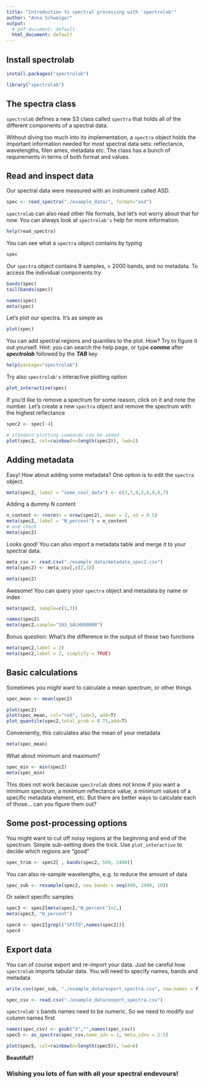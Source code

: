 ```yaml
---
title: "Introduction to spectral processing with 'spectrolab'"
author: "Anna Schweiger"
output:
  # pdf_document: default
  html_document: default
---
```


## Install spectrolab

```r
install.packages("spectrolab")
```

```r
library("spectrolab")
```

## The spectra class

`spectrolab` defines a new S3 class called `spectra` that holds all of the different components of a spectral data.

Without diving too much into its implementation, a `spectra` object holds the important information needed for most spectral data sets: reflectance, wavelengths, filen ames, metadata etc. The class has a bunch of requirements in terms of both format and values. 

## Read and inspect data
Our spectral data were measured with an instrument called ASD.
```r
spec <- read_spectra("./example_data/", format="asd")

```

`spectrolab` can also read other file formats, but let's not worry about that for now. You can always look at `spectrolab's` help for more information. 

```r
help(read_spectra)
```

You can see what a `spectra` object contains by typing

```r
spec
```
Our `spectra` object contains 9 samples, > 2000 bands, and no metadata. To access the individual components try

```r
bands(spec)
tail(bands(spec))

names(spec)
meta(spec)
```

Let's plot our spectra. It's as simple as

```r
plot(spec)
```

You can add spectral regions and quantiles to the plot. How? Try to figure it out yourself. Hint: you can search the help page, or type _**comma**_ after _**spectrolab**_ followed by the  _**TAB**_ key

```r
help(package="spectrolab")
```

Try also `spectrolab's` interactive plotting option

```r
plot_interactive(spec)

```
If you'd like to remove a spectrum for some reason, click on it and note the number.  Let's create a new `spectra` object and remove the spectrum with the highest reflectance

```r
spec2 <- spec[-4]

# standard plotting commands can be added
plot(spec2, col=rainbow(n=length(spec2)), lwd=2)
```

## Adding metadata 

Easy! How about adding some metadata?  One option is to edit the `spectra` object.
```r
meta(spec2, label = "some_cool_data") <- c(3,7,4,2,6,9,8,7)
```
Adding a dummy N content
```r
n_content <- rnorm(n = nrow(spec2), mean = 2, sd = 0.5)
meta(spec2, label = "N_percent") = n_content
# and check 
meta(spec2)
```
Looks good! You can also import a metadata table and merge it to your spectral data. 

```r
meta_csv <- read.csv("./example_data/metadata_spec2.csv")
meta(spec2) <- meta_csv[,c(2,3)]

meta(spec2)
```
Awesome! You can query your `spectra` object and metadata by name or index
```r
meta(spec2, sample=c(1,3))

names(spec2)
meta(spec2,sample="103_SALHU00000")
```
Bonus question: What's the difference in the output of these two functions
```r
meta(spec2,label = 2)
meta(spec2,label = 2, simplify = TRUE)
```

## Basic calculations
Sometimes you might want to calculate a mean spectrum, or other things

```r
spec_mean <- mean(spec2)

plot(spec2)
plot(spec_mean, col="red", lwd=3, add=T)
plot_quantile(spec2,total_prob = 0.75,add=T) 
```
Conveniently, this calculates also the mean of your metadata
```r
meta(spec_mean)
```
What about minimum and maximum?
```r
spec_min <- min(spec2) 
meta(spec_min)
```
This does not work because `spectrolab` does not know if you want a minimum spectrum, a minimum reflectance value, a minimum values of a specific metadata element, etc.  But there are better ways to calculate each of those... can you figure them out?

## Some post-processing options
You might want to cut off noisy regions at the beginning and end of the spectrum. Simple sub-setting does the trick. Use `plot_interactive` to decide which regions are "good"

```r
spec_trim <- spec2[ , bands(spec2, 500, 2400)]
```
You can also re-sample wavelengths, e.g. to reduce the amount of data
```r
spec_sub <- resample(spec2, new_bands = seq(400, 2400, 10))
```
Or select specific samples
```r
spec3 <- spec2[meta(spec2,"N_percent")>2,]
meta(spec3, "N_percent")

spec4 <- spec2[grepl("SPITO",names(spec2))]
spec4
```

## Export data
You can of course export and re-import your data. Just be careful how `spectrolab` imports tabular data. You will need to specify names, bands and metadata

```r
write.csv(spec_sub, "./example_data/export_spectra.csv", row.names = F)

spec_csv <- read.csv("./example_data/export_spectra.csv")
```
`spectrolab's` bands names need to be numeric. So we need to modify our column names first

```r
names(spec_csv) <- gsub("X","",names(spec_csv))
spec5 <- as_spectra(spec_csv,name_idx = 1, meta_idxs = 2:5)

plot(spec5, col=rainbow(n=length(spec5)), lwd=6)
```
**Beautiful!!**

### Wishing you lots of fun with all your spectral endevours! 

